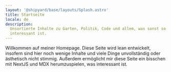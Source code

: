 ```yaml
---
layout: '@shipyard/base/layouts/Splash.astro'
title: Startseite
locale: de
description:
  Unsortierte Inhalte zu Garten, Politik, Code und allem, was sonst so
  interessant ist.
---
```



Willkommen auf meiner Homepage. Diese Seite wird lean entwickelt, insofern sind
hier noch wenige Inhalte und viele Dinge unvollständig oder ästhetisch nicht
stimmig. Außerdem ermöglicht mir diese Seite ein bisschen mit NextJS und MDX
herumzuspielen, was interessant ist.

<div className="grid grid-cols-1 gap-4 md:grid-cols-2">
  <Card
    description="Ereignisse über die ich berichten möchte. Eindrücke und aktuelle Gedanken, die ich festhalten möchte."
    title="Blog"
    href="/de/blog"
  />
  <Card
    title="Wissen"
    description="Dinge, die ich gelernt habe. Sachverhalte, die ich recherchiert habe."
    href="/de/docs"
  />
</div>
